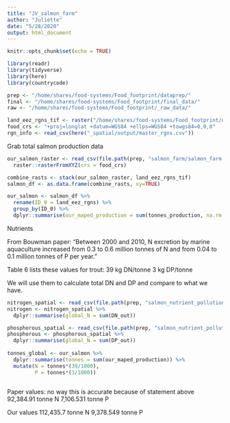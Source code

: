 ```yaml
---
title: "JV_salmon_farm"
author: "Juliette"
date: "5/28/2020"
output: html_document
---
```


```r
knitr::opts_chunk$set(echo = TRUE)
```

```r
library(readr)
library(tidyverse)
library(here)
library(countrycode)

prep <- "/home/shares/food-systems/Food_footprint/dataprep/"
final <- "/home/shares/food-systems/Food_footprint/final_data/" 
raw <- "/home/shares/food-systems/Food_footprint/_raw_data/" 

land_eez_rgns_tif <- raster("/home/shares/food-systems/Food_footprint/dataprep/spatial/land_eez_rgns.tif")
food_crs <- "+proj=longlat +datum=WGS84 +ellps=WGS84 +towgs84=0,0,0"
rgn_info <- read_csv(here("_spatial/output/master_rgns.csv"))

```

Grab total salmon production data

```r

our_salmon_raster <- read_csv(file.path(prep, "salmon_farm/salmon_farm.csv")) %>% 
  raster::rasterFromXYZ(crs = food_crs)

combine_rasts <- stack(our_salmon_raster, land_eez_rgns_tif)
salmon_df <- as.data.frame(combine_rasts, xy=TRUE)   

our_salmon <- salmon_df %>% 
  rename(ID_0 = land_eez_rgns) %>%
  group_by(ID_0) %>% 
  dplyr::summarise(our_maped_production = sum(tonnes_production, na.rm = TRUE))


```


Nutrients

From Bouwman paper:
"Between 2000 and 2010, N excretion by marine aquaculture increased from 0.3 to 0.6 million tonnes of N and from 0.04 to 0.1 million tonnes of P per year."

Table 6 lists these values for trout:
39 kg DN/tonne
3 kg DP/tonne

We will use them to calculate total DN and DP and compare to what we have.

```r

nitrogen_spatial <- read_csv(file.path(prep, "salmon_nutrient_pollution/salmon_aquaculture_nitrogen_released_df.csv"))
nitrogen <- nitrogen_spatial %>% 
  dplyr::summarise(global_N = sum(DN_out))

phosphorous_spatial <- read_csv(file.path(prep, "salmon_nutrient_pollution/salmon_aquaculture_phosphorous_released_df.csv"))
phosphorous <- phosphorous_spatial %>% 
  dplyr::summarise(global_N = sum(DP_out))
  
tonnes_global <- our_salmon %>% 
  dplyr::summarise(tonnes = sum(our_maped_production)) %>% 
  mutate(N = tonnes*(39/1000),
         P = tonnes*(3/1000))
  
```

Paper values: no way this is accurate because of statement above
92,384.91 tonne N
7,106.531 tonne P
 
Our values
112,435.7 tonne N
9,378.549 tonne P










